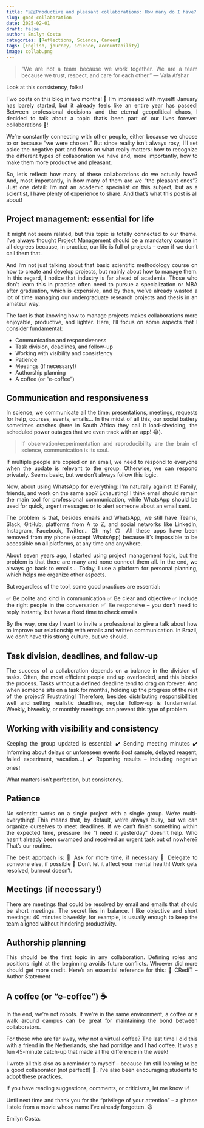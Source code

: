 ```yaml
---
title: "🇬🇧Productive and pleasant collaborations: How many do I have? In how many of them am I [pleasant]?"
slug: good-collaboration 
date: 2025-02-01
draft: false
author: Emilyn Costa
categories: [Reflections, Science, Career]
tags: [English, journey, science, accountability]
image: collab.png
---
```

<div style="text-align: justify">

> "We are not a team because we work together. We are a team because we trust, respect, and care for each other."
> — Vala Afshar

<div style="text-align: justify">


Look at this consistency, folks!

Two posts on this blog in two months! 🤭 I'm impressed with myself! January has barely started, but it already feels like an entire year has passed! Between professional decisions and the eternal geopolitical chaos, I decided to talk about a topic that's been part of our lives forever: collaborations 🤝!

We're constantly connecting with other people, either because we choose to or because "we were chosen." But since reality isn't always rosy, I'll set aside the negative part and focus on what really matters: how to recognize the different types of collaboration we have and, more importantly, how to make them more productive and pleasant.

So, let's reflect: how many of these collaborations do we actually have? And, most importantly, in how many of them are we "the pleasant ones"? Just one detail: I'm not an academic specialist on this subject, but as a scientist, I have plenty of experience to share. And that's what this post is all about!

## Project management: essential for life

It might not seem related, but this topic is totally connected to our theme. I've always thought Project Management should be a mandatory course in all degrees because, in practice, our life is full of projects – even if we don't call them that.

And I'm not just talking about that basic scientific methodology course on how to create and develop projects, but mainly about how to manage them. In this regard, I notice that industry is far ahead of academia. Those who don't learn this in practice often need to pursue a specialization or MBA after graduation, which is expensive, and by then, we've already wasted a lot of time managing our undergraduate research projects and thesis in an amateur way.

The fact is that knowing how to manage projects makes collaborations more enjoyable, productive, and lighter. Here, I'll focus on some aspects that I consider fundamental:

- Communication and responsiveness
- Task division, deadlines, and follow-up
- Working with visibility and consistency
- Patience
- Meetings (if necessary!)
- Authorship planning
- A coffee (or "e-coffee")

## Communication and responsiveness

In science, we communicate all the time: presentations, meetings, requests for help, courses, events, emails... In the midst of all this, our social battery sometimes crashes (here in South Africa they call it load-shedding, the scheduled power outages that we even track with an app! 😂).

> If observation/experimentation and reproducibility are the brain of science, communication is its soul.

If multiple people are copied on an email, we need to respond to everyone when the update is relevant to the group. Otherwise, we can respond privately. Seems basic, but we don't always follow this logic.

Now, about using WhatsApp for everything: I'm naturally against it! Family, friends, and work on the same app? Exhausting! I think email should remain the main tool for professional communication, while WhatsApp should be used for quick, urgent messages or to alert someone about an email sent.

The problem is that, besides emails and WhatsApp, we still have Teams, Slack, GitHub, platforms from A to Z, and social networks like LinkedIn, Instagram, Facebook, Twitter... Oh my! 🙃 All these apps have been removed from my phone (except WhatsApp) because it's impossible to be accessible on all platforms, at any time and anywhere.

About seven years ago, I started using project management tools, but the problem is that there are many and none connect them all. In the end, we always go back to emails... Today, I use a platform for personal planning, which helps me organize other aspects.

But regardless of the tool, some good practices are essential:

✅ Be polite and kind in communication
✅ Be clear and objective
✅ Include the right people in the conversation
✅ Be responsive – you don't need to reply instantly, but have a fixed time to check emails.

By the way, one day I want to invite a professional to give a talk about how to improve our relationship with emails and written communication. In Brazil, we don't have this strong culture, but we should.

## Task division, deadlines, and follow-up

The success of a collaboration depends on a balance in the division of tasks. Often, the most efficient people end up overloaded, and this blocks the process. Tasks without a defined deadline tend to drag on forever. And when someone sits on a task for months, holding up the progress of the rest of the project? Frustrating! Therefore, besides distributing responsibilities well and setting realistic deadlines, regular follow-up is fundamental. Weekly, biweekly, or monthly meetings can prevent this type of problem.

## Working with visibility and consistency

Keeping the group updated is essential:
✔️ Sending meeting minutes
✔️ Informing about delays or unforeseen events (lost sample, delayed reagent, failed experiment, vacation...)
✔️ Reporting results – including negative ones!

What matters isn't perfection, but consistency.

## Patience

No scientist works on a single project with a single group. We're multi-everything! This means that, by default, we're always busy, but we can organize ourselves to meet deadlines. If we can't finish something within the expected time, pressure like "I need it yesterday" doesn't help. Who hasn't already been swamped and received an urgent task out of nowhere? That's our routine.

The best approach is:
🔹 Ask for more time, if necessary
🔹 Delegate to someone else, if possible
🔹 Don't let it affect your mental health! Work gets resolved, burnout doesn't.

## Meetings (if necessary!)

There are meetings that could be resolved by email and emails that should be short meetings. The secret lies in balance.
I like objective and short meetings: 40 minutes biweekly, for example, is usually enough to keep the team aligned without hindering productivity.

## Authorship planning

This should be the first topic in any collaboration. Defining roles and positions right at the beginning avoids future conflicts. Whoever did more should get more credit. Here's an essential reference for this:
🔗 CRediT – Author Statement

## A coffee (or "e-coffee") ☕

In the end, we're not robots. If we're in the same environment, a coffee or a walk around campus can be great for maintaining the bond between collaborators.

For those who are far away, why not a virtual coffee? The last time I did this with a friend in the Netherlands, she had porridge and I had coffee. It was a fun 45-minute catch-up that made all the difference in the week!

I wrote all this also as a reminder to myself – because I'm still learning to be a good collaborator (not perfect!) 🤲. I've also been encouraging students to adopt these practices.

If you have reading suggestions, comments, or criticisms, let me know 💡!

Until next time and thank you for the "privilege of your attention" – a phrase I stole from a movie whose name I've already forgotten. 😆

Emilyn Costa.
</div>